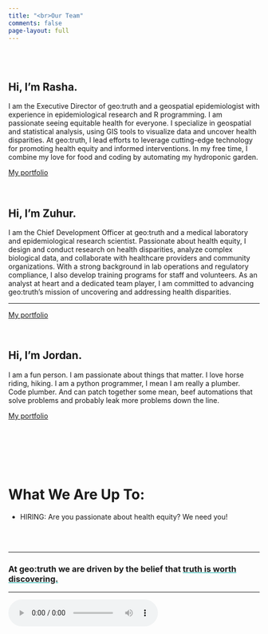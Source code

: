 ```yaml
---
title: "<br>Our Team"
comments: false
page-layout: full
---
```


\
\

<h2>Hi, I'm [Rasha]{.gradient_text}.</h2>


I am the Executive Director of geo:truth and a geospatial epidemiologist with experience in epidemiological research and R programming. I am passionate seeing equitable health for everyone. I specialize in geospatial and statistical analysis, using GIS tools to visualize data and uncover health disparities. At geo:truth, I lead efforts to leverage cutting-edge technology for promoting health equity and informed interventions. In my free time, I combine my love for food and coding by automating my hydroponic garden.


[My portfolio](/portfolio/rasha/index.html)

\

<h2>Hi, I'm [Zuhur]{.gradient_text}.</h2>

I am the Chief Development Officer at geo:truth and a medical laboratory and epidemiological research scientist. Passionate about health equity, I design and conduct research on health disparities, analyze complex biological data, and collaborate with healthcare providers and community organizations. With a strong background in lab operations and regulatory compliance, I also develop training programs for staff and volunteers. As an analyst at heart and a dedicated team player, I am committed to advancing geo:truth's mission of uncovering and addressing health disparities.

---

[My portfolio]( )

\



<h2>Hi, I'm [Jordan]{.gradient_text}.</h2>

</span> I am a fun person. I am passionate about things that matter. I love horse riding, hiking. I am a python programmer, I mean I am really a plumber. Code plumber. And can patch together some mean, beef automations that solve problems and probably leak more problems down the line.


[My portfolio]( )
\

\

```{=html}
<script 
            type="text/javascript" 
            src="https://cdnjs.buymeacoffee.com/1.0.0/button.prod.min.js" 
            data-name="bmc-button" 
            data-slug="geotruth" 
            data-color="#DDDDDD" 
            data-emoji=""  
            data-font="Poppins" 
            data-text="Support Us with a Cup of Coffee" 
            data-outline-color="#000000" 
            data-font-color="#000000" 
            data-coffee-color="#00A9A3">
        </script>
```
\

\

# What We Are Up To:

-   HIRING: Are you passionate about health equity? We need you!

\
\

------------------------------------------------------------------------

```{=html}
<h3>At geo:truth we are driven by the belief that <span style='text-decoration: underline;text-decoration-color: #00A9A3;'>truth is worth discovering.</span></h3>
```

------------------------------------------------------------------------

<audio controls autoplay loop>

<source src="/audio/videosudden.mp4" type="audio/mpeg">

Your browser does not support the audio tag.</audio>
